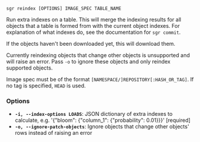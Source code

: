 
```sgr reindex [OPTIONS] IMAGE_SPEC TABLE_NAME```

Run extra indexes on a table. This will merge the indexing results for all objects
that a table is formed from with the current object indexes. For explanation of
what indexes do, see the documentation for `sgr commit`.

If the objects haven't been downloaded yet, this will download them.

Currently reindexing objects that change other objects is unsupported and will raise
an error. Pass `-o` to ignore these objects and only reindex supported objects.

Image spec must be of the format ``[NAMESPACE/]REPOSITORY[:HASH_OR_TAG]``. If no tag is specified, ``HEAD`` is used.

### Options

  * **`-i, --index-options LOADS`**: JSON dictionary of extra indexes to calculate, e.g. '{"bloom": {"column_1": {"probability": 0.01}}}'  [required]
  * **`-o, --ignore-patch-objects`**: Ignore objects that change other objects' rows instead of raising an error

